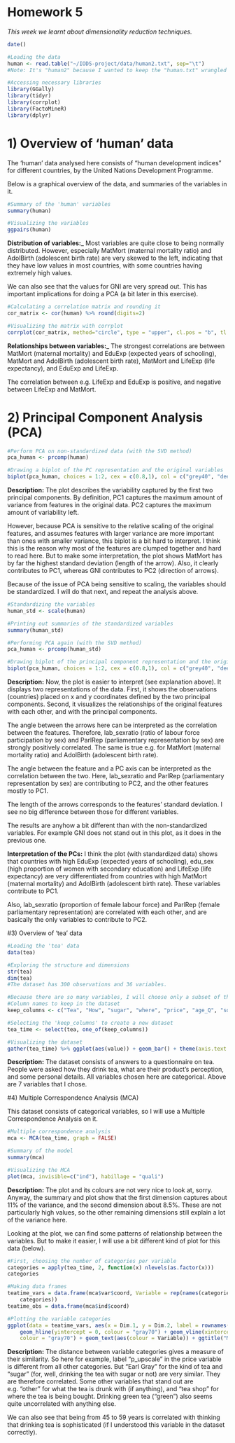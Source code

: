 # Homework 5

*This week we learnt about dimensionality reduction techniques.*

```r
date()
```

```r

#Loading the data
human <- read.table("~/IODS-project/data/human2.txt", sep="\t")
#Note: It's "human2" because I wanted to keep the "human.txt" wrangled for last week's exercise :-)

#Accessing necessary libraries
library(GGally)
library(tidyr)
library(corrplot)
library(FactoMineR)
library(dplyr)

```

# 1) Overview of 'human' data

The 'human' data analysed here consists of "human development indices" for different countries, by the United Nations Development Programme. 

Below is a graphical overview of the data, and summaries of the variables in it. 

```r

#Summary of the 'human' variables
summary(human)

#Visualizing the variables
ggpairs(human)

```

__Distribution of variables:___ Most variables are quite close to being normally distributed. However, especially MatMort (maternal mortality ratio) and AdolBirth (adolescent birth rate) are very skewed to the left, indicating that they have low values in most countries, with some countries having extremely high values.

We can also see that the values for GNI are very spread out. This has important implications for doing a PCA (a bit later in this exercise).

```r

#Calculating a correlation matrix and rounding it
cor_matrix <- cor(human) %>% round(digits=2)

#Visualizing the matrix with corrplot
corrplot(cor_matrix, method="circle", type = "upper", cl.pos = "b", tl.pos = "d", tl.cex = 0.6)

```

__Relationships between variables:___ The strongest correlations are between MatMort (maternal mortality) and EduExp (expected years of schooling), MatMort and AdolBirth (adolescent birth rate), MatMort and LifeExp (life expectancy), and EduExp and LifeExp. 

The correlation between e.g. LifeExp and EduExp is positive, and negative between LifeExp and MatMort.
  
# 2) Principal Component Analysis (PCA)

```r

#Perform PCA on non-standardized data (with the SVD method)
pca_human <- prcomp(human)

#Drawing a biplot of the PC representation and the original variables
biplot(pca_human, choices = 1:2, cex = c(0.8,1), col = c("grey40", "deeppink2"))

```

__Description:__ The plot describes the variability captured by the first two principal components. By definition, PC1 captures the maximum amount of variance from features in the original data. PC2 captures the maximum amount of variability left. 

However, because PCA is sensitive to the relative scaling of the original features, and assumes features with larger variance are more important than ones with smaller variance, this biplot is a bit hard to interpret. I think this is the reason why most of the features are clumped together and hard to read here. But to make some interpretation, the plot shows MatMort has by far the highest standard deviation (length of the arrow). Also, it clearly contributes to PC1, whereas GNI contributes to PC2 (direction of arrows).

Because of the issue of PCA being sensitive to scaling, the variables should be standardized. I will do that next, and repeat the analysis above.

```r
#Standardizing the variables
human_std <- scale(human)

#Printing out summaries of the standardized variables
summary(human_std)

#Performing PCA again (with the SVD method)
pca_human <- prcomp(human_std)

#Drawing biplot of the principal component representation and the original variables
biplot(pca_human, choices = 1:2, cex = c(0.8,1), col = c("grey40", "deeppink2"))

```

__Description:__ Now, the plot is easier to interpret (see explanation above). It displays two representations of the data. First, it shows the observations (countries) placed on x and y coordinates defined by the two principal components. Second, it visualizes the relationships of the original features with each other, and with the principal components.

The angle between the arrows here can be interpreted as the correlation between the features. Therefore, lab_sexratio (ratio of labour force participation by sex) and ParlRep (parliamentary representation by sex) are strongly positively correlated. The same is true e.g. for MatMort (maternal mortality ratio) and AdolBirth (adolescent birth rate).

The angle between the feature and a PC axis can be interpreted as the correlation between the two. Here, lab_sexratio and ParlRep (parliamentary representation by sex) are contributing to PC2, and the other features mostly to PC1. 

The length of the arrows corresponds to the features' standard deviation. I see no big difference between those for different variables.

The results are anyhow a bit different than with the non-standardized variables. For example GNI does not stand out in this plot, as it does in the previous one. 

__Interpretation of the PCs:__ I think the plot (with standardized data) shows that countries with high EduExp (expected years of schooling), edu_sex (high proportion of women with secondary education) and LifeExp (life expectancy) are very differentiated from countries with high MatMort (maternal mortality) and AdolBirth (adolescent birth rate). These variables contribute to PC1. 

Also, lab_sexratio (proportion of female labour force) and ParlRep (female parliamentary representation) are correlated with each other, and are basically the only variables to contribute to PC2.

#3) Overview of 'tea' data

```r

#Loading the 'tea' data
data(tea)

#Exploring the structure and dimensions
str(tea)
dim(tea)
#The dataset has 300 observations and 36 variables.

#Because there are so many variables, I will choose only a subset of them to analyse:
#Column names to keep in the dataset
keep_columns <- c("Tea", "How", "sugar", "where", "price", "age_Q", "sophisticated")

#Selecting the 'keep_columns' to create a new dataset
tea_time <- select(tea, one_of(keep_columns))

#Visualizing the dataset
gather(tea_time) %>% ggplot(aes(value)) + geom_bar() + theme(axis.text.x = element_text(angle = 45, hjust = 1, size = 8)) + facet_wrap("key", scales = "free")

```

__Description:__ The dataset consists of answers to a questionnaire on tea. People were asked how they drink tea, what are their product's perception, and some personal details. All variables chosen here are categorical. Above are 7 variables that I chose.

#4) Multiple Correspondence Analysis (MCA)

This dataset consists of categorical variables, so I will use a Multiple Correspondence Analysis on it. 

```r

#Multiple correspondence analysis
mca <- MCA(tea_time, graph = FALSE)

#Summary of the model
summary(mca)

#Visualizing the MCA
plot(mca, invisible=c("ind"), habillage = "quali")


```

__Description:__ The plot and its colours are not very nice to look at, sorry. Anyway, the summary and plot show that the first dimension captures about 11% of the variance, and the second dimension about 8.5%. These are not particularly high values, so the other remaining dimensions still explain a lot of the variance here.

Looking at the plot, we can find some patterns of relationship between the variables. But to make it easier, I will use a bit different kind of plot for this data (below).

```r

#First, choosing the number of categories per variable
categories = apply(tea_time, 2, function(x) nlevels(as.factor(x)))
categories

#Making data frames
teatime_vars = data.frame(mca$var$coord, Variable = rep(names(categories), 
    categories))
teatime_obs = data.frame(mca$ind$coord)

#Plotting the variable categories
ggplot(data = teatime_vars, aes(x = Dim.1, y = Dim.2, label = rownames(teatime_vars))) + 
    geom_hline(yintercept = 0, colour = "gray70") + geom_vline(xintercept = 0, 
    colour = "gray70") + geom_text(aes(colour = Variable)) + ggtitle("MCA plot of variables") + theme_classic()


```

__Description:__ The distance between variable categories gives a measure of their similarity. So here for example, label "p_upscale" in the price variable is different from all other categories. But "Earl Gray" for the kind of tea and "sugar" (for, well, drinking the tea with sugar or not) are very similar. They are therefore correlated. Some other variables that stand out are e.g. "other" for what the tea is drunk with (if anything), and "tea shop" for where the tea is being bought. Drinking green tea ("green") also seems quite uncorrelated with anything else. 

We can also see that being from 45 to 59 years is correlated with thinking that drinking tea is sophisticated (if I understood this variable in the dataset correctly). 
